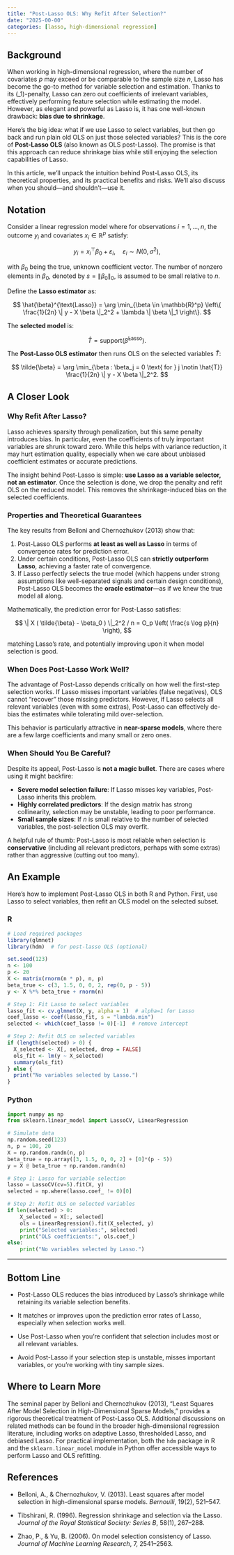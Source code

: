 ```yaml
---
title: "Post-Lasso OLS: Why Refit After Selection?"
date: "2025-00-00"
categories: [lasso, high-dimensional regression]
---
```


## Background

When working in high-dimensional regression, where the number of covariates $p$ may exceed or be comparable to the sample size $n$, Lasso has become the go-to method for variable selection and estimation. Thanks to its \(\ell_1\)-penalty, Lasso can zero out coefficients of irrelevant variables, effectively performing feature selection while estimating the model. However, as elegant and powerful as Lasso is, it has one well-known drawback: **bias due to shrinkage**.

Here's the big idea: what if we use Lasso to select variables, but then go back and run plain old OLS on just those selected variables? This is the core of **Post-Lasso OLS** (also known as OLS post-Lasso). The promise is that this approach can reduce shrinkage bias while still enjoying the selection capabilities of Lasso.

In this article, we'll unpack the intuition behind Post-Lasso OLS, its theoretical properties, and its practical benefits and risks. We'll also discuss when you should—and shouldn't—use it.

## Notation

Consider a linear regression model where for observations $i = 1, \dots, n$, the outcome $y_i$ and covariates $x_i \in \mathbb{R}^p$ satisfy:

$$
y_i = x_i^\top \beta_0 + \varepsilon_i, \quad \varepsilon_i \sim N(0, \sigma^2),
$$

with $\beta_0$ being the true, unknown coefficient vector. The number of nonzero elements in $\beta_0$, denoted by $s = \|\beta_0\|_0$, is assumed to be small relative to $n$.

Define the **Lasso estimator** as:

$$
\hat{\beta}^{\text{Lasso}} = \arg \min_{\beta \in \mathbb{R}^p} \left\{ \frac{1}{2n} \| y - X \beta \|_2^2 + \lambda \| \beta \|_1 \right\}.
$$

The **selected model** is:

$$
\hat{T} = \text{support}(\hat{\beta}^{\text{Lasso}}).
$$

The **Post-Lasso OLS estimator** then runs OLS on the selected variables $\hat{T}$:

$$
\tilde{\beta} = \arg \min_{\beta : \beta_j = 0 \text{ for } j \notin \hat{T}} \frac{1}{2n} \| y - X \beta \|_2^2.
$$

## A Closer Look

### Why Refit After Lasso?

Lasso achieves sparsity through penalization, but this same penalty introduces bias. In particular, even the coefficients of truly important variables are shrunk toward zero. While this helps with variance reduction, it may hurt estimation quality, especially when we care about unbiased coefficient estimates or accurate predictions.

The insight behind Post-Lasso is simple: **use Lasso as a variable selector, not an estimator**. Once the selection is done, we drop the penalty and refit OLS on the reduced model. This removes the shrinkage-induced bias on the selected coefficients.

### Properties and Theoretical Guarantees

The key results from Belloni and Chernozhukov (2013) show that:

1. Post-Lasso OLS performs **at least as well as Lasso** in terms of convergence rates for prediction error.
2. Under certain conditions, Post-Lasso OLS can **strictly outperform Lasso**, achieving a faster rate of convergence.
3. If Lasso perfectly selects the true model (which happens under strong assumptions like well-separated signals and certain design conditions), Post-Lasso OLS becomes the **oracle estimator**—as if we knew the true model all along.

Mathematically, the prediction error for Post-Lasso satisfies:

$$
\| X ( \tilde{\beta} - \beta_0 ) \|_2^2 / n = O_p \left( \frac{s \log p}{n} \right),
$$

matching Lasso's rate, and potentially improving upon it when model selection is good.

### When Does Post-Lasso Work Well?

The advantage of Post-Lasso depends critically on how well the first-step selection works. If Lasso misses important variables (false negatives), OLS cannot "recover" those missing predictors. However, if Lasso selects all relevant variables (even with some extras), Post-Lasso can effectively de-bias the estimates while tolerating mild over-selection.

This behavior is particularly attractive in **near-sparse models**, where there are a few large coefficients and many small or zero ones.

### When Should You Be Careful?

Despite its appeal, Post-Lasso is **not a magic bullet**. There are cases where using it might backfire:

- **Severe model selection failure**: If Lasso misses key variables, Post-Lasso inherits this problem.
- **Highly correlated predictors**: If the design matrix has strong collinearity, selection may be unstable, leading to poor performance.
- **Small sample sizes**: If $n$ is small relative to the number of selected variables, the post-selection OLS may overfit.

A helpful rule of thumb: Post-Lasso is most reliable when selection is **conservative** (including all relevant predictors, perhaps with some extras) rather than aggressive (cutting out too many).

## An Example

Here’s how to implement Post-Lasso OLS in both R and Python. First, use Lasso to select variables, then refit an OLS model on the selected subset.

:::: {.panel-tabset}

### R 
```r
# Load required packages
library(glmnet)
library(hdm)  # for post-lasso OLS (optional)

set.seed(123)
n <- 100
p <- 20
X <- matrix(rnorm(n * p), n, p)
beta_true <- c(3, 1.5, 0, 0, 2, rep(0, p - 5))
y <- X %*% beta_true + rnorm(n)

# Step 1: Fit Lasso to select variables
lasso_fit <- cv.glmnet(X, y, alpha = 1)  # alpha=1 for Lasso
coef_lasso <- coef(lasso_fit, s = "lambda.min")
selected <- which(coef_lasso != 0)[-1]  # remove intercept

# Step 2: Refit OLS on selected variables
if (length(selected) > 0) {
  X_selected <- X[, selected, drop = FALSE]
  ols_fit <- lm(y ~ X_selected)
  summary(ols_fit)
} else {
  print("No variables selected by Lasso.")
}
```

### Python
```python
import numpy as np
from sklearn.linear_model import LassoCV, LinearRegression

# Simulate data
np.random.seed(123)
n, p = 100, 20
X = np.random.randn(n, p)
beta_true = np.array([3, 1.5, 0, 0, 2] + [0]*(p - 5))
y = X @ beta_true + np.random.randn(n)

# Step 1: Lasso for variable selection
lasso = LassoCV(cv=5).fit(X, y)
selected = np.where(lasso.coef_ != 0)[0]

# Step 2: Refit OLS on selected variables
if len(selected) > 0:
    X_selected = X[:, selected]
    ols = LinearRegression().fit(X_selected, y)
    print("Selected variables:", selected)
    print("OLS coefficients:", ols.coef_)
else:
    print("No variables selected by Lasso.")
```

::::

---

## Bottom Line

- Post-Lasso OLS reduces the bias introduced by Lasso’s shrinkage while retaining its variable selection benefits.

- It matches or improves upon the prediction error rates of Lasso, especially when selection works well.

- Use Post-Lasso when you're confident that selection includes most or all relevant variables.

- Avoid Post-Lasso if your selection step is unstable, misses important variables, or you're working with tiny sample sizes.

## Where to Learn More

The seminal paper by Belloni and Chernozhukov (2013), "Least Squares After Model Selection in High-Dimensional Sparse Models," provides a rigorous theoretical treatment of Post-Lasso OLS. Additional discussions on related methods can be found in the broader high-dimensional regression literature, including works on adaptive Lasso, thresholded Lasso, and debiased Lasso. For practical implementation, both the `hdm` package in R and the `sklearn.linear_model` module in Python offer accessible ways to perform Lasso and OLS refitting.

## References

- Belloni, A., & Chernozhukov, V. (2013). Least squares after model selection in high-dimensional sparse models. *Bernoulli*, 19(2), 521–547.

- Tibshirani, R. (1996). Regression shrinkage and selection via the Lasso. *Journal of the Royal Statistical Society: Series B*, 58(1), 267–288.

- Zhao, P., & Yu, B. (2006). On model selection consistency of Lasso. *Journal of Machine Learning Research*, 7, 2541–2563.
